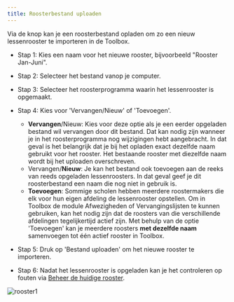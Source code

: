 ```yaml
---
title: Roosterbestand uploaden
---
```


Via de knop <LegacyAction img="pluscircle.png" text="Nieuw roosterbestand uploaden"/> kan je een roosterbestand opladen om zo een nieuw lessenrooster te importeren in de Toolbox.


- Stap 1: Kies een naam voor het nieuwe rooster, bijvoorbeeld "Rooster Jan-Juni".

- Stap 2: Selecteer het bestand vanop je computer.

- Stap 3: Selecteer het roosterprogramma waarin het lessenrooster is opgemaakt. 

- Stap 4: Kies voor 'Vervangen/Nieuw' of 'Toevoegen'.
    - **Vervangen**/Nieuw: Kies voor deze optie als je een eerder opgeladen bestand wil vervangen door dit bestand. Dat kan nodig zijn wanneer je in het roosterprogramma nog wijzigingen hebt aangebracht. In dat geval is het belangrijk dat je bij het opladen exact dezelfde naam gebruikt voor het rooster. Het bestaande rooster met diezelfde naam wordt bij het uploaden overschreven. 
    - Vervangen/**Nieuw**: Je kan het bestand ook toevoegen aan de reeks van reeds opgeladen lessenroosters. In dat geval geef je dit roosterbestand een naam die nog niet in gebruik is. 
    - **Toevoegen**: Sommige scholen hebben meerdere roostermakers die elk voor hun eigen afdeling de lessenrooster opstellen. Om in Toolbox de module Afwezigheden of Vervangingslijsten te kunnen gebruiken, kan het nodig zijn dat de roosters van die verschillende afdelingen tegelijkertijd actief zijn. Met behulp van de optie 'Toevoegen' kan je meerdere roosters **met dezelfde naam** samenvoegen tot één actief rooster in Toolbox.
    
- Stap 5: Druk op 'Bestand uploaden' om het nieuwe rooster te importeren.

- Stap 6: Nadat het lessenrooster is opgeladen kan je het controleren op fouten via <LegacyAction img="calendar.png"/> [Beheer de huidige rooster](../uurrooster_beheren/).

![rooster1](./rooster1.PNG)



